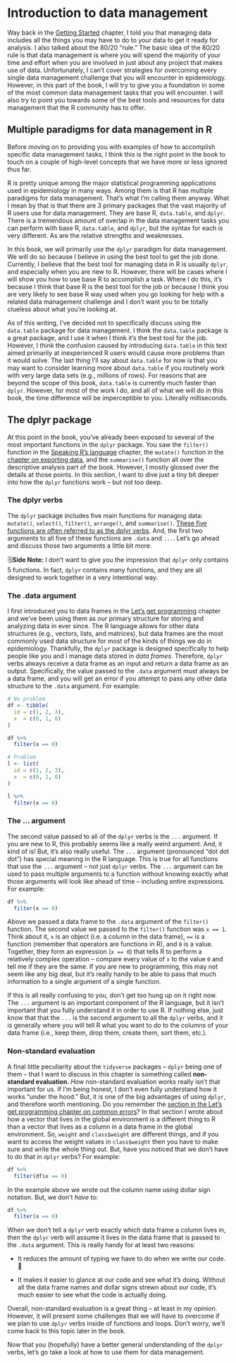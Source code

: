 # Introduction to data management

Way back in the [Getting Started](#managing-data) chapter, I told you that managing data includes all the things you may have to do to your data to get it ready for analysis. I also talked about the 80/20 "rule." The basic idea of the 80/20 rule is that data management is where you will spend the majority of your time and effort when you are involved in just about any project that makes use of data. Unfortunately, I can't cover strategies for overcoming every single data management challenge that you will encounter in epidemiology. However, in this part of the book, I will try to give you a foundation in some of the most common data management tasks that you will encounter. I will also try to point you towards some of the best tools and resources for data management that the R community has to offer.

## Multiple paradigms for data management in R

Before moving on to providing you with examples of how to accomplish specific data management tasks, I think this is the right point in the book to touch on a couple of high-level concepts that we have more or less ignored thus far.

R is pretty unique among the major statistical programming applications used in epidemiology in many ways. Among them is that R has multiple paradigms for data management. That's what I'm calling them anyway. What I mean by that is that there are 3 primary packages that the vast majority of R users use for data management. They are  base R, `data.table`, and `dplyr`. There is a tremendous amount of overlap in the data management tasks you can perform with base R, `data.table`, and `dplyr`, but the syntax for each is very different. As are the relative strengths and weaknesses.

In this book, we will primarily use the `dplyr` paradigm for data management. We will do so because I believe in using the best tool to get the job done. Currently, I believe that the best tool for managing data in R is usually `dplyr`, and especially when you are new to R. However, there will be cases where I will show you how to use base R to accomplish a task. Where I do this, it's because I think that base R is the best tool for the job or because I think you are very likely to see base R way used when you go looking for help with a related data management challenge and I don't want you to be totally clueless about what you're looking at. 

As of this writing, I've decided not to specifically discuss using the `data.table` package for data management. I think the `data.table` package is a great package, and I use it when I think it's the best tool for the job. However, I think the confusion caused by introducing `data.table` in this text aimed primarily at inexperienced R users would cause more problems than it would solve. The last thing I'll say about `data.table` for now is that you may want to consider learning more about `data.table` if you routinely work with very large data sets (e.g., millions of rows). For reasons that are beyond the scope of this book, `data.table` is currently much faster than `dplyr`. However, for most of the work I do, and all of what we will do in this book, the time difference will be imperceptible to you. Literally milliseconds.

## The dplyr package

At this point in the book, you've already been exposed to several of the most important functions in the `dplyr` package. You saw the `filter()` function in the [Speaking R's language](#packages) chapter, the `mutate()` function in the [chapter on exporting data](#coerce-a-numeric-variable), and the `summarise()` function all over the descriptive analysis part of the book. However, I mostly glossed over the details at those points. In this section, I want to dive just a tiny bit deeper into how the `dplyr` functions work -- but not too deep.

### The dplyr verbs

The `dplyr` package includes five main functions for managing data: `mutate()`, `select()`, `filter()`, `arrange()`, and `summarise()`. [These five functions are often referred to as the dplyr verbs](https://dplyr.tidyverse.org/). And, the first two arguments to all five of these functions are `.data` and `...`. Let's go ahead and discuss those two arguments a little bit more.

<p class="note"> 🗒**Side Note:** I don't want to give you the impression that `dplyr` only contains 5 functions. In fact, `dplyr` contains many functions, and they are all designed to work together in a very intentional way.</p>

### The .data argument

I first introduced you to data frames in the [Let's get programming](#data-frames) chapter and we've been using them as our primary structure for storing and analyzing data in ever since. The R language allows for other data structures (e.g., vectors, lists, and matrices), but data frames are the most commonly used data structure for most of the kinds of things we do in epidemiology. Thankfully, the `dplyr` package is designed specifically to help people like you and I manage data stored in _data frames_. Therefore, `dplyr` verbs always receive a data frame as an input and return a data frame as an output. Specifically, the value passed to the `.data` argument must always be a data frame, and you will get an error if you attempt to pass any other data structure to the `.data` argument. For example:

```r
# No problem
df <- tibble(
  id = c(1, 2, 3),
  x  = c(0, 1, 0)
)

df %>% 
  filter(x == 0)
```

```r
# Problem
l <- list(
  id = c(1, 2, 3),
  x  = c(0, 1, 0)
) 

l %>% 
  filter(x == 0)
```

### The ... argument

The second value passed to all of the `dplyr` verbs is the `...` argument. If you are new to R, this probably seems like a really weird argument. And, it kind of is! But, it's also really useful. The `...` argument (pronounced "dot dot dot") has special meaning in the R language. This is true for all functions that use the `...` argument -- not just `dplyr` verbs. The `...` argument can be used to pass multiple arguments to a function without knowing exactly what those arguments will look like ahead of time -- including entire expressions. For example:

```r
df %>% 
  filter(x == 0)
```

Above we passed a data frame to the `.data` argument of the `filter()` function. The second value we passed to the `filter()` function was `x == 1`. Think about it, `x` is an object (i.e. a column in the data frame), `==` is a function (remember that operators are functions in R), and `0` is a value. Together, they form an expression (`x == 0`) that tells R to perform a relatively complex operation -- compare every value of `x` to the value `0` and tell me if they are the same. If you are new to programming, this may not seem like any big deal, but it's really handy to be able to pass that much information to a single argument of a single function. 

If this is all really confusing to you, don't get too hung up on it right now. The `...` argument is an important component of the R language, but it isn't important that you fully understand it in order to use R. If nothing else, just know that that the `...` is the second argument to all the `dplyr` verbs, and it is generally where you will tell R what you want to _do_ to the columns of your data frame (i.e., keep them, drop them, create them, sort them, etc.).

### Non-standard evaluation

A final little peculiarity about the `tidyverse` packages -- `dplyr` being one of them -- that I want to discuss in this chapter is something called  **non-standard evaluation**. _How_ non-standard evaluation works really isn't that important for us. If I'm being honest, I don't even fully understand how it works "under the hood." But, it is one of the big advantages of using `dplyr`, and therefore worth mentioning. Do you remember the [section in the Let's get programming chapter on common errors](#some-common-errors)? In that section I wrote about how a vector that lives in the global environment is a different thing to R than a vector that lives as a column in a data frame in the global environment. So, `weight` and `class$weight` are different things, and if you want to access the weight values in `class$weight` then you have to make sure and write the whole thing out. But, have you noticed that we don't have to do that in `dplyr` verbs? For example:

```r
df %>% 
  filter(df$x == 0)
```

In the example above we wrote out the column name using dollar sign notation. But, we don't _have_ to:

```r
df %>% 
  filter(x == 0)
```

When we don't tell a `dplyr` verb exactly which data frame a column lives in, then the `dplyr` verb will assume it lives in the data frame that is passed to the `.data` argument. This is really handy for at least two reasons:

* It reduces the amount of typing we have to do when we write our code. 👏

* It makes it easier to glance at our code and see what it's doing. Without all the data frame names and dollar signs strewn about our code, it's much easier to see what the code is actually doing. 

Overall, non-standard evaluation is a great thing -- at least in my opinion. However, it will present some challenges that we will have to overcome if we plan to use `dplyr` verbs inside of functions and loops. Don't worry, we'll come back to this topic later in the book.

Now that you (hopefully) have a better general understanding of the `dplyr` verbs, let's go take a look at how to use them for data management.
